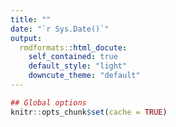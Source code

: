 ```yaml
---
title: ""
date: "`r Sys.Date()`"
output:
  rmdformats::html_docute:
    self_contained: true
    default_style: "light"
    downcute_theme: "default"
---
```



```r
## Global options
knitr::opts_chunk$set(cache = TRUE)
```

